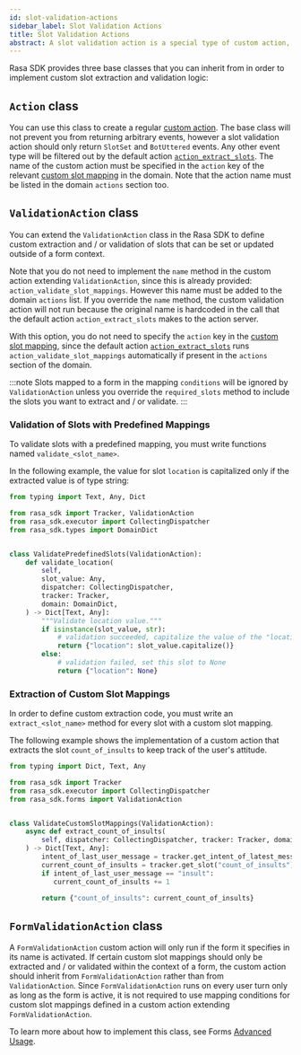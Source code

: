 ```yaml
---
id: slot-validation-actions
sidebar_label: Slot Validation Actions
title: Slot Validation Actions
abstract: A slot validation action is a special type of custom action, designed to handle custom extraction and/or validation of slot values. This can be used to validate slots with predefined mappings or extract slots with custom mappings.
---
```


Rasa SDK provides three base classes that you can inherit from in order to implement custom slot extraction and
validation logic:

## `Action` class

You can use this class to create a regular [custom action](./custom-actions.mdx). The base class will not prevent you
from returning arbitrary events, however a slot validation action should only return `SlotSet` and `BotUttered` events.
Any other event type will be filtered out by the default action [`action_extract_slots`](./default-actions.mdx#action_extract_slots).
The name of the custom action must be specified in the `action` key of the relevant
[custom slot mapping](./domain.mdx#custom-slot-mappings) in the domain.
Note that the action name must be listed in the domain `actions` section too.

## `ValidationAction` class

You can extend the `ValidationAction` class in the Rasa SDK to define custom extraction and / or validation of slots that
can be set or updated outside of a form context.

Note that you do not need to implement the `name` method in the custom action extending `ValidationAction`, since this
is already provided: `action_validate_slot_mappings`. However this name must be added to the domain `actions` list.
If you override the `name` method, the custom validation action will not run because the original name is hardcoded
in the call that the default action `action_extract_slots` makes to the action server.

With this option, you do not need to specify the `action` key in the [custom slot mapping](./domain.mdx#custom-slot-mappings),
since the default action [`action_extract_slots`](./default-actions.mdx#action_extract_slots) runs `action_validate_slot_mappings`
automatically if present in the `actions` section of the domain.

:::note
Slots mapped to a form in the mapping `conditions` will be ignored by `ValidationAction` unless you override
the `required_slots` method to include the slots you want to extract and / or validate.
:::

### Validation of Slots with Predefined Mappings

To validate slots with a predefined mapping, you must write functions named `validate_<slot_name>`.

In the following example, the value for slot `location` is capitalized only if the extracted value is of type string:

```python
from typing import Text, Any, Dict

from rasa_sdk import Tracker, ValidationAction
from rasa_sdk.executor import CollectingDispatcher
from rasa_sdk.types import DomainDict


class ValidatePredefinedSlots(ValidationAction):
    def validate_location(
        self,
        slot_value: Any,
        dispatcher: CollectingDispatcher,
        tracker: Tracker,
        domain: DomainDict,
    ) -> Dict[Text, Any]:
        """Validate location value."""
        if isinstance(slot_value, str):
            # validation succeeded, capitalize the value of the "location" slot
            return {"location": slot_value.capitalize()}
        else:
            # validation failed, set this slot to None
            return {"location": None}
```

### Extraction of Custom Slot Mappings

In order to define custom extraction code, you must write an `extract_<slot_name>` method for every slot with a
custom slot mapping.

The following example shows the implementation of a custom action that extracts the slot `count_of_insults` to keep
track of the user's attitude.

```python
from typing import Dict, Text, Any

from rasa_sdk import Tracker
from rasa_sdk.executor import CollectingDispatcher
from rasa_sdk.forms import ValidationAction


class ValidateCustomSlotMappings(ValidationAction):
    async def extract_count_of_insults(
        self, dispatcher: CollectingDispatcher, tracker: Tracker, domain: Dict
    ) -> Dict[Text, Any]:
        intent_of_last_user_message = tracker.get_intent_of_latest_message()
        current_count_of_insults = tracker.get_slot("count_of_insults")
        if intent_of_last_user_message == "insult":
           current_count_of_insults += 1

        return {"count_of_insults": current_count_of_insults}
```

## `FormValidationAction` class

A `FormValidationAction` custom action will only run if the form it specifies in its name is activated.
If certain custom slot mappings should only be extracted and / or validated within the context of a form,
the custom action should inherit from `FormValidationAction` rather than from `ValidationAction`.
Since `FormValidationAction` runs on every user turn only as long as the form is active, it is not required to use
mapping conditions for custom slot mappings defined in a custom action extending `FormValidationAction`.

To learn more about how to implement this class, see Forms [Advanced Usage](./forms.mdx#advanced-usage).
